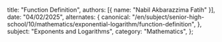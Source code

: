   title: "Function Definition",
  authors: [{ name: "Nabil Akbarazzima Fatih" }],
  date: "04/02/2025",
  alternates: {
    canonical:
      "/en/subject/senior-high-school/10/mathematics/exponential-logarithm/function-definition",
  },
  subject: "Exponents and Logarithms",
  category: "Mathematics",
};

